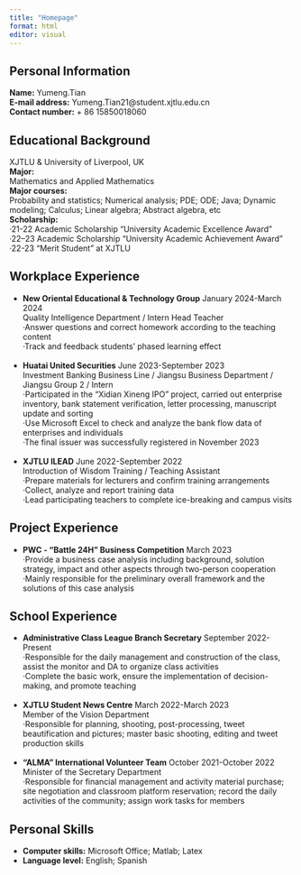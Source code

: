 ```yaml
---
title: "Homepage"
format: html
editor: visual
---
```


## Personal Information

**Name:** Yumeng.Tian\
**E-mail address:** Yumeng.Tian21\@student.xjtlu.edu.cn\
**Contact number:** + 86 15850018060\

## Educational Background

XJTLU & University of Liverpool, UK\
**Major:**\
Mathematics and Applied Mathematics\
**Major courses:**\
Probability and statistics; Numerical analysis; PDE; ODE; Java; Dynamic modeling; Calculus; Linear algebra; Abstract algebra, etc\
**Scholarship:**\
·21-22 Academic Scholarship "University Academic Excellence Award"\
·22–23 Academic Scholarship "University Academic Achievement Award"\
·22-23 "Merit Student" at XJTLU\

## Workplace Experience

-   **New Oriental Educational & Technology Group** January 2024-March 2024\
    Quality Intelligence Department / Intern Head Teacher\
    ·Answer questions and correct homework according to the teaching content\
    ·Track and feedback students' phased learning effect\
    \
-   **Huatai United Securities** June 2023-September 2023\
    Investment Banking Business Line / Jiangsu Business Department / Jiangsu Group 2 / Intern\
    ·Participated in the "Xidian Xineng IPO" project, carried out enterprise inventory, bank statement verification, letter processing, manuscript update and sorting\
    ·Use Microsoft Excel to check and analyze the bank flow data of enterprises and individuals\
    ·The final issuer was successfully registered in November 2023\
    \
-   **XJTLU ILEAD** June 2022-September 2022\
    Introduction of Wisdom Training / Teaching Assistant\
    ·Prepare materials for lecturers and confirm training arrangements\
    ·Collect, analyze and report training data\
    ·Lead participating teachers to complete ice-breaking and campus visits\

## Project Experience

-   **PWC - "Battle 24H" Business Competition** March 2023\
    ·Provide a business case analysis including background, solution strategy, impact and other aspects through two-person cooperation\
    ·Mainly responsible for the preliminary overall framework and the solutions of this case analysis\

## School Experience

-   **Administrative Class League Branch Secretary** September 2022-Present\
    ·Responsible for the daily management and construction of the class, assist the monitor and DA to organize class activities\
    ·Complete the basic work, ensure the implementation of decision-making, and promote teaching\
    \
-   **XJTLU Student News Centre** March 2022-March 2023\
    Member of the Vision Department\
    ·Responsible for planning, shooting, post-processing, tweet beautification and pictures; master basic shooting, editing and tweet production skills\
    \
-   **“ALMA” International Volunteer Team** October 2021-October 2022\
    Minister of the Secretary Department\
    ·Responsible for financial management and activity material purchase; site negotiation and classroom platform reservation; record the daily activities of the community; assign work tasks for members\

## Personal Skills

-   **Computer skills:** Microsoft Office; Matlab; Latex\
-   **Language level:** English; Spanish
